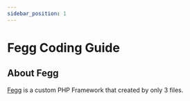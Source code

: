```yaml
---
sidebar_position: 1
---
```


# Fegg Coding Guide

## About Fegg

[Fegg](https://github.com/genies-inc/Fegg) is a custom PHP Framework that created by only 3 files.
